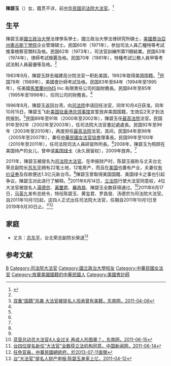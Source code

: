'''陳碧玉'''（{{bd|1948年|7月14日||}}）女，籍贯不详，前[[中华民国|中华民国]][[司法院大法官|司法院大法官]]。<ref name=sfy>{{Cite web |url=http://www.judicial.gov.tw/constitutionalcourt/p01_03_01.asp?curno=121 |title=陳大法官碧玉，司法院全球資訊網，於2013-07-11查閱 |access-date=2013-07-11 |archive-url=https://web.archive.org/web/20140409232926/http://www.judicial.gov.tw/CONSTITUTIONALCOURT/p01_03_01.asp?curno=121 |archive-date=2014-04-09 |dead-url=yes }}</ref>

==生平==
陳碧玉是[[國立政治大學|國立政治大學]]法律學系學士，國立政治大學法律研究所碩士，[[美國|美國]][[喬治亞州|喬治亞州]][[奧古斯丁學院|奧古斯丁學院]]企业管理碩士。民国60年（1971年），参加司法人員乙種特等考試推事檢察官類科及格。民国62年（1973年），司法官訓練所第11期結業。民国63年（1974年），律師考試檢覈及格。民国70年（1981年），特種考試公務人員甲等考試法制人員最優等及格。<ref name=sfy/>

1983年9月，陳碧玉辞去福建高分院法官一职赴美国，1992年取得美国国籍。<ref name=dnw>[http://www.fjsen.com/b/2011-04/08/content_4296775.htm 双重“国籍”风暴 大法官被提名人坦承曾有美籍，东南网，2011-04-08]</ref>民国78年（1989年），美國會計師考試及格。民国83年至84年（1994年至1995年），任美國[[馬里蘭州|馬里蘭州]]IMS Inc.有限責任公司的副財務長。民国84年至85年（1995年至1996年），任同公司的財務長。<ref name=sfy/>

1996年8月，陳碧玉返回台湾，向[[司法院|司法院]]申请回任法官，同年10月4日获准。同年10月15日，陳碧玉飞赴[[美国驻香港总领事馆|美国驻香港总领事馆]]宣誓放弃美国国籍，生效后2天才到法院报到。<ref name=dnw/>民国89年至91年（2000年至2002年），陳碧玉任[[中华民国最高法院|最高法院]]法官。民国91年至92年（2002年至2003年），任司法院大法官書記處處長。民国92年至99年（2003年至2010年），再度担任[[中华民国最高法院|最高法院]]法官。其间，民国94年至96年（2005年至2007年），兼任[[中華民國女法官協會|中華民國女法官協會]]理事長。民国99年至100年（2010年至2011年），任司法院司法人員研習所所長。<ref name=sfy/>2008年，陳碧玉为照顾在美国待产的女儿，曾申请[[美国绿卡|美国绿卡]]（永久居留权），2009年放弃。<ref name=dnw/>

2011年，陳碧玉被提名为[[司法院大法官|司法院大法官]]。在申报财产时，陈碧玉报称与丈夫台北荣总副院长[[苏东平|苏东平]]拥有22笔土地，12笔房产，而且在[[美国|美国]]也置有产业，夫妻仅[[有价证券|有价证券]]及存款便达1.3亿元新台币。<ref name=cc/>陳碧玉曾取得美国国籍、美国绿卡之事也引起争议，陳碧玉对此进行了解释。<ref name=dnw/>2011年6月14日，[[立法院|立法院]]行使大法官同意权，4位大法官被提名人[[湯德宗|湯德宗]]、[[黃璽君|黃璽君]]、[[羅昌發|羅昌發]]、陳碧玉全数获得通过。<ref>[http://www.fjsen.com/b/2011-06/15/content_4876779.htm 蓝营总动员大法官4人全过关 再成人形图章？，东南网，2011-06-15]</ref>2011年6月17日，[[马英九|马英九]]发布总统令，特任陈碧玉、黄玺君、罗昌發、汤德宗为司法院大法官。自2011年10月1日起，这四人正式出任司法院大法官，任期自2011年10月1日至2019年9月30日止。<ref>[http://www.chinanews.com/tw/2011/06-14/3110013.shtml 台四位提名新任“大法官”全数获立法机构同意，中国新闻网，2011-06-14]</ref><ref>[http://117.56.6.1/Default.aspx?tabid=84&lctl=view&itemid=8849&q= 任免官員，中華民國總統府，於2013-07-11查閱]{{dead link|date=2018年2月 |bot=InternetArchiveBot |fix-attempted=yes }}</ref>

==家庭==
*丈夫：[[苏东平|苏东平]]，台北荣总副院长榮退<ref name=cc>[http://www.chinanews.com/tw/2011/04-12/2965910.shtml 台"大法官"提名人财产申报:陈碧玉身家上亿，2011-04-12]</ref>

==参考文献==
{{reflist}}

{{中華民國歷屆司法院大法官列表}}
{{DEFAULTSORT:Chen陈}}
[[Category:陈姓|B]]
[[Category:司法院大法官|Category:司法院大法官]]
[[Category:國立政治大學校友|Category:國立政治大學校友]]
[[Category:中華民國女法官|Category:中華民國女法官]]
[[Category:放棄美國國籍的中華民國人|Category:放棄美國國籍的中華民國人]]
[[Category:美國會計師|Category:美國會計師]]